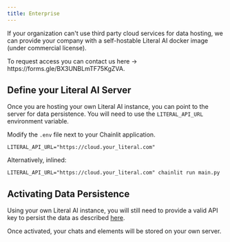 ```yaml
---
title: Enterprise
---
```


If your organization can't use third party cloud services for data hosting, we can provide your company with a self-hostable Literal AI docker image (under commercial license).

<Note>
  To request access you can contact us here ->
  https://forms.gle/BX3UNBLmTF75KgZVA.
</Note>

## Define your Literal AI Server

Once you are hosting your own Literal AI instance, you can point to the server for data persistence.
You will need to use the `LITERAL_API_URL` environment variable.

Modify the `.env` file next to your Chainlit application.

```shell .env
LITERAL_API_URL="https://cloud.your_literal.com"
```

Alternatively, inlined:

```shell
LITERAL_API_URL="https://cloud.your_literal.com" chainlit run main.py
```

## Activating Data Persistence

Using your own Literal AI instance, you will still need to provide a valid API key to persist the data as described [here](/data-persistence/overview).

Once activated, your chats and elements will be stored on your own server.
